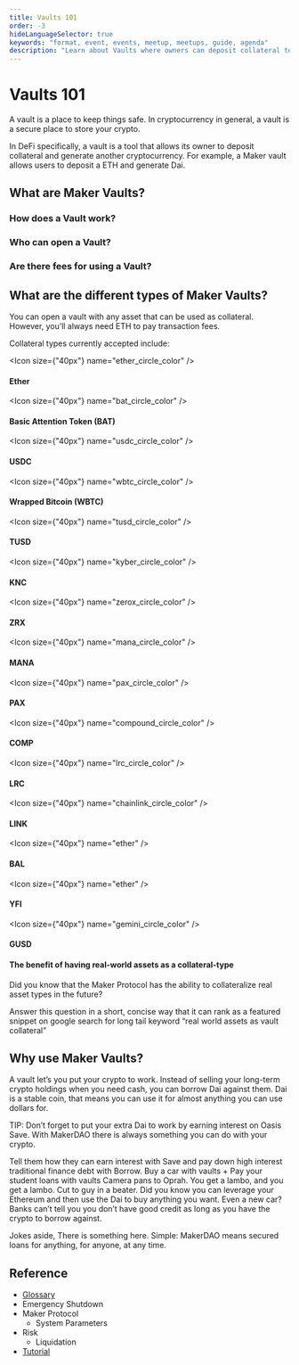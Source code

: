```yaml
---
title: Vaults 101
order: -3
hideLanguageSelector: true
keywords: "format, event, events, meetup, meetups, guide, agenda"
description: "Learn about Vaults where owners can deposit collateral to generate Dai."
---
```


# Vaults 101

A vault is a place to keep things safe. In cryptocurrency in general, a vault is a secure place to store your crypto. 

In DeFi specifically, a vault is a tool that allows its owner to deposit collateral and generate another cryptocurrency. For example, a Maker vault allows users to deposit a ETH and generate Dai.

<Accordion>

## What are Maker Vaults?

### How does a Vault work?

### Who can open a Vault?

### Are there fees for using a Vault?

</Accordion>

<Accordion>

## What are the different types of Maker Vaults?

You can open a vault with any asset that can be used as collateral. However, you’ll always need ETH to pay transaction fees.

Collateral types currently accepted include:

<Chocolate>

<Box>

<Icon size={"40px"} name="ether_circle_color" />

#### Ether

</Box>

<Box>

<Icon size={"40px"} name="bat_circle_color" />

#### Basic Attention Token (BAT)

</Box>

<Box>

<Icon size={"40px"} name="usdc_circle_color" />

#### USDC

</Box>

</Chocolate>

<Chocolate>

<Box>

<Icon size={"40px"} name="wbtc_circle_color" />

#### Wrapped Bitcoin (WBTC)

</Box>

<Box>

<Icon size={"40px"} name="tusd_circle_color" />

#### TUSD

</Box>

<Box>

<Icon size={"40px"} name="kyber_circle_color" />

#### KNC

</Box>

</Chocolate>

<Chocolate>

<Box>

<Icon size={"40px"} name="zerox_circle_color" />

#### ZRX

</Box>

<Box>

<Icon size={"40px"} name="mana_circle_color" />

#### MANA

</Box>

<Box>

<Icon size={"40px"} name="pax_circle_color" />

#### PAX

</Box>

</Chocolate>

<Chocolate>

<Box>

<Icon size={"40px"} name="compound_circle_color" />

#### COMP

</Box>

<Box>

<Icon size={"40px"} name="lrc_circle_color" />

#### LRC

</Box>

<Box>

<Icon size={"40px"} name="chainlink_circle_color" />

#### LINK

</Box>

</Chocolate>

<Chocolate>

<Box>

<Icon size={"40px"} name="ether" />

#### BAL

</Box>

<Box>

<Icon size={"40px"} name="ether" />

#### YFI

</Box>

<Box>

<Icon size={"40px"} name="gemini_circle_color" />

#### GUSD

</Box>

</Chocolate>


#### The benefit of having real-world assets as a collateral-type

Did you know that the Maker Protocol has the ability to collateralize real asset types in the future?

Answer this question in a short, concise way that it can rank as a featured snippet on google search for long tail keyword “real world assets as vault collateral”

</Accordion>

<Accordion>

## Why use Maker Vaults?

A vault let’s you put your crypto to work. Instead of selling your long-term crypto holdings when you need cash, you can borrow Dai against them. Dai is a stable coin, that means you can use it for almost anything you can use dollars for.

TIP: Don’t forget to put your extra Dai to work by earning interest on Oasis Save. With MakerDAO there is always something you can do with your crypto.

Tell them how they can earn interest with Save and pay down high interest traditional finance debt with Borrow.
Buy a car with vaults + Pay your student loans with vaults 
Camera pans to Oprah. You get a lambo, and you get a lambo. Cut to guy in a beater. Did you know you can leverage your Ethereum and then use the Dai to buy anything you want. Even a new car? Banks can’t tell you you don’t have good credit as long as you have the crypto to borrow against.

Jokes aside, There is something here. 
Simple: MakerDAO means secured loans for anything, for anyone, at any time.

</Accordion>

<Column>

<Box>

## Reference

- [Glossary]()
- Emergency Shutdown
- Maker Protocol
  - System Parameters
- Risk
  - Liquidation
- [Tutorial](/learn/vaults03/vaults-tutorial.mdx/)

</Box>

</Column>